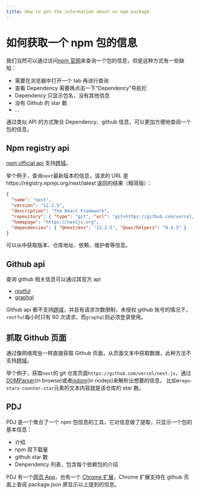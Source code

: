 ```yaml
---
title: How to get the information about an npm package
---
```



# 如何获取一个 npm 包的信息

<Language path="./how-to-get-a-npm-package-information" type="en" />

我们当然可以通过访问[npm 官网](https://www.npmjs.com)来查询一个包的信息，但是这种方式有一些缺陷：

- 需要在浏览器中打开一个 tab 再进行查询
- 查看 Dependency 需要再点击一下“Dependency”导航栏
- Dependency 只显示包名，没有其他信息
- 没有 Github 的 star 数
- …

通过类似 API 的方式聚合 Dependency、github 信息，可以更加方便地查阅一个包的信息。

## Npm registry api

[npm official api](https://github.com/npm/registry/blob/master/docs/REGISTRY-API.md) 支持[跨域](https://developer.mozilla.org/en-US/docs/Web/HTTP/CORS)。

举个例子，查询`next`最新版本的信息，请求的 URL 是https://registry.npmjs.org/next/latest 返回的结果（精简版）：

```json
{
  "name": "next",
  "version": "12.2.5",
  "description": "The React Framework",
  "repository": { "type": "git", "url": "git+https://github.com/vercel/next.js.git" },
  "homepage": "https://nextjs.org",
  "dependencies": { "@next/env": "12.2.5", "@swc/helpers": "0.4.3" }
}
```

可以从中获取版本、仓库地址、依赖、维护者等信息。

## Github api

查询 github 相关信息可以通过其官方 api

- [restful](https://docs.github.com/en/rest/guides/getting-started-with-the-rest-api)
- [graphql](https://docs.github.com/en/graphql)

Github api 都不支持[跨域](https://developer.mozilla.org/en-US/docs/Web/HTTP/CORS)，并且有请求次数限制，未授权 github 账号的情况下，`restful`每小时只有 60 次请求，而`graphql`则必须登录使用。

## 抓取 Github 页面

通过像网络爬虫一样直接获取 Github 页面，从页面文本中获取数据，此种方法不支持[跨域](https://developer.mozilla.org/en-US/docs/Web/HTTP/CORS)。

举个例子，获取`next`的 git 仓库页面`https://github.com/vercel/next.js`，通过[DOMParser](https://developer.mozilla.org/en-US/docs/Web/API/DOMParser)(in browse)或者[jsdom](https://www.npmjs.com/package/jsdom)(in nodejs)来解析出想要的信息。 比如`#repo-stars-counter-star`元素的文本内容就是该仓库的 star 数。

## PDJ

PDJ 是一个聚合了一个 npm 包信息的工具，它对信息做了提取，只显示一个包的基本信息：

- 介绍
- npm 周下载量
- github star 数
- Denpendency 列表，包含每个依赖包的介绍

PDJ 有一个[网页 App](https://package.json.taterbomb.top/)，也有一个 [Chrome 扩展](https://chrome.google.com/webstore/detail/pdj/edgpjjbejcjkgnlnehoballnhokglenj)，Chrome 扩展支持在 github 页面上查阅 package.json 屏显示以上提到的信息。
